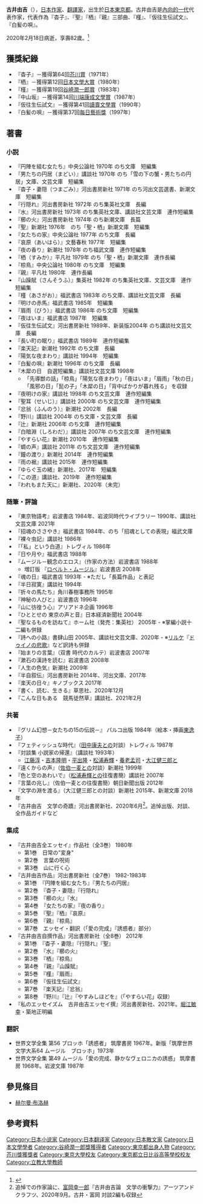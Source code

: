 {{Infobox Writer
| name        = 古井由吉
| image       = 
| imagesize   = 
| caption     = 
| pseudonym   = 
| birth_date  = {{birth date|1937|11|19}}<ref>{{Cite web |url=https://kotobank.jp/word/%E5%8F%A4%E4%BA%95%E7%94%B1%E5%90%89-621684 |title=古井由吉(フルイヨシキチ)とは - コトバンク |accessdate=2018-09-21 |archive-date=2018-09-21 |archive-url=https://web.archive.org/web/20180921191233/https://kotobank.jp/word/%E5%8F%A4%E4%BA%95%E7%94%B1%E5%90%89-621684 |dead-url=no }}</ref>
| birth_place = {{JPN}}[[東京都|東京都]]
| death_date  = {{death date and age|2020|2|18|1937|11|19}}
| death_place = {{JPN}}[[東京都|東京都]]
| occupation    = [[小說家|小說家]]
| language      = [[日語|日語]]
| nationality   = {{JPN}}
| education     =
| alma_mater    = [[東京大學|東京大學]]
| period        = 1980年 - 
| genre         = [[小説|小説]]
| subject     = 
| movement    = 
| debut_works   = 
| influences    = [[羅伯特·穆齊爾|羅伯特·穆齊爾]]・[[赫爾曼·布洛赫|赫爾曼·布洛赫]]・[[法蘭茲·卡夫卡|法蘭茲·卡夫卡]]・[[施蒂弗特|施蒂弗特]]・[[羅伯特‧瓦爾澤|羅伯特‧瓦爾澤]]・[[萊納·瑪利亞·里爾克|萊納·瑪利亞·里爾克]]・[[狄奧多·施篤姆|狄奧多·施篤姆]]・[[弗朗茨·格里帕泽|弗朗茨·格里帕泽]]・[[约瑟夫·罗特|约瑟夫·罗特]]、[[嘉村磯多|嘉村磯多]]・[[葛西善蔵|葛西善蔵]]、[[夏目漱石|夏目漱石]]、[[永井荷風|永井荷風]]
| notable_works =  
| awards        = [[芥川龍之介獎|芥川龍之介獎]]（1971年）<br />[[日本文学大獎|日本文学大獎]]（1980年）<br />[[谷崎潤一郎獎|谷崎潤一郎獎]]（1983年）<br />[[川端康成文学獎|川端康成文学獎]]（1987年）<br />[[讀賣文學獎|讀賣文學獎]]（1990年）<br />[[每日藝術獎|每日藝術獎]]（1997年）
| website     = 
| footnotes   = 
}}
{{japanese|japanese=古井由吉|kana=ふるい　よしきち|romaji=Furui Yoshikichi}}
'''古井由吉'''（{{bd|1937年|11月19日|2020年|2月18日|catIdx=Furui}}），[[日本|日本]][[作家|作家]]、[[翻譯家|翻譯家]]，出生於[[日本|日本]][[東京都|東京都]]。古井由吉是[[內向的一代|內向的一代]]代表作家，代表作為『杳子』、『聖』『栖』『親』三部曲、『槿』、『仮往生伝試文』、『白髪の唄』。

2020年2月18日病逝，享壽82歲。<ref>{{cite web|url=https://www.asahi.com/articles/ASN2W4430N2WUTFL00J.html|title=作家の古井由吉さん死去　「内向の世代」の代表|accessdate=2020-02-27|date=2020-02-27|publisher=朝日新聞|archive-date=2020-02-27|archive-url=https://web.archive.org/web/20200227061650/https://www.asahi.com/articles/ASN2W4430N2WUTFL00J.html|dead-url=no}}</ref>

==獲獎紀錄==
*『杳子』－獲得第64回[[芥川賞|芥川賞]]（1971年）
*『栖』－獲得第12回[[日本文學大賞|日本文學大賞]]（1980年）
*『槿』－獲得第19回[[谷崎潤一郎賞|谷崎潤一郎賞]]（1983年）
*『中山坂』－獲得第14回[[川端康成文學賞|川端康成文學賞]]（1987年）
*『仮往生伝試文』－獲得第41回[[讀賣文學賞|讀賣文學賞]]（1990年）
*『白髪の唄』－獲得第37回[[每日藝術獎|每日藝術獎]]（1997年）

==著書==
===小説===
*『円陣を組む女たち』中央公論社 1970年 のち文庫　短編集
*『男たちの円居（まどい）』講談社 1970年 のち「雪の下の蟹・男たちの円居」文庫、文芸文庫　短編集
*『杳子・妻隠（つまごみ）』河出書房新社 1971年 のち河出文芸選書、新潮文庫　短編集
*『行隠れ』河出書房新社 1972年 のち集英社文庫　長編
*『水』河出書房新社 1973年 のち集英社文庫、講談社文芸文庫　連作短編集
*『櫛の火』河出書房新社 1974年 のち新潮文庫　長篇
*『聖』新潮社 1976年　のち「聖・栖」新潮文庫　短編集
*『女たちの家』中央公論社 1977年 のち文庫　長編　
*『哀原（あいはら）』文藝春秋 1977年　短編集
*『夜の香り』新潮社 1978年 のち福武文庫　連作短編集
*『栖（すみか）』平凡社 1979年 のち「聖・栖」新潮文庫　連作長編
*『椋鳥』中央公論社 1980年 のち文庫　短編集
*『親』平凡社 1980年　連作長編
*『山躁賦（さんそうふ）』集英社 1982年 のち集英社文庫、文芸文庫　連作短編集
*『槿（あさがお）』福武書店 1983年 のち文庫、講談社文芸文庫　長編
*『明けの赤馬』福武書店 1985年　短編集
*『眉雨（びう）』福武書店 1986年 のち文庫　短編集
*『夜はいま』福武書店 1987年　短編集
*『仮往生伝試文』河出書房新社 1989年、新装版2004年 のち講談社文芸文庫　長編
*『長い町の眠り』福武書店 1989年　連作短編集
*『楽天記』新潮社 1992年 のち文庫　長編
*『陽気な夜まわり』講談社 1994年　短編集
*『白髪の唄』新潮社 1996年 のち文庫　長編
*『木犀の日　自選短編集』講談社文芸文庫 1998年
**「先導獣の話」「椋鳥」「陽気な夜まわり」「夜はいま」「眉雨」「秋の日」「風邪の日」「髭の子」「木犀の日」「背中ばかりが暮れ残る」 を収録
*『夜明けの家』講談社 1998年 のち文芸文庫　連作短編集
*『聖耳（せいじ）』講談社 2000年 のち文芸文庫　連作短編集
*『忿翁（ふんのう）』新潮社 2002年　長編
*『野川』講談社 2004年 のち文庫・文芸文庫　長編 
*『辻』新潮社 2006年 のち文庫　連作短編集
*『白暗淵（しろわだ）』講談社 2007年 のち文芸文庫　連作短編集
*『やすらい花』新潮社 2010年　連作短編集
*『蜩の声』講談社 2011年 のち文芸文庫　連作短編集
*『鐘の渡り』新潮社 2014年　連作短編集
*『雨の裾』講談社 2015年　連作短編集
*『ゆらぐ玉の緒』新潮社、2017年　短編集
*『この道』講談社、2019年　連作短編集
*『われもまた天に』新潮社、2020年（未完）

=== 随筆・評論 ===
*『東京物語考』岩波書店 1984年、岩波同時代ライブラリー 1990年、講談社文芸文庫 2021年
*『招魂のささやき』福武書店 1984年、のち「招魂としての表現」福武文庫
*『裸々虫記』講談社 1986年
*『「私」という白道』トレヴィル 1986年
*『日や月や』福武書店 1988年
*『ムージル－観念のエロス』（作家の方法）岩波書店 1988年
**増訂版 『[[ロベルト・ムージル|ロベルト・ムージル]]』岩波書店 2008年
*『魂の日』福武書店 1993年 - ※ただし「長篇作品」と表記
*『半日寂寞』講談社 1994年
*『折々の馬たち』角川春樹事務所 1995年
*『神秘の人びと』岩波書店 1996年
*『山に彷徨う心』アリアドネ企画 1996年
*『ひととせの 東京の声と音』日本経済新聞社 2004年
*『聖なるものを訪ねて』ホーム社（発売：集英社） 2005年 - ※掌編小説十二編も併録
*『詩への小路』書肆山田 2005年、講談社文芸文庫、2020年 - ※[[ライナー・マリア・リルケ|リルケ]]『[[ドゥイノの悲歌|ドゥイノの悲歌]]』など訳詩も併録
*『始まりの言葉』（双書 時代のカルテ）岩波書店 2007年
*『漱石の漢詩を読む』岩波書店 2008年
*『人生の色気』新潮社 2009年　
*『半自叙伝』河出書房新社 2014年、河出文庫、2017年
*『楽天の日々』キノブックス 2017年
*『書く、読む、生きる』草思社、2020年12月
*『こんな日もある　競馬徒然草』講談社、2021年2月

===共著===
*『グリム幻想－女たちの15の伝説－』 パルコ出版 1984年（絵本・挿画[[東逸子|東逸子]]）
*『フェティッシュな時代』（[[田中康夫|田中康夫]]との対談）トレヴィル 1987年
*『対談集 小説家の帰還』（講談社 1993年）
**[[江藤淳|江藤淳]]・[[吉本隆明|吉本隆明]]・[[平出隆|平出隆]]・[[松浦寿輝|松浦寿輝]]・[[養老孟司|養老孟司]]・[[大江健三郎|大江健三郎]]と
*『遠くからの声』（[[佐伯一麦|佐伯一麦]]との対談）新潮社 1999年
*『色と空のあわいで』（[[松浦寿輝|松浦寿輝]]との往復書簡）講談社 2007年
*『言葉の兆し』（佐伯一麦との往復書簡）朝日新聞出版 2012年 
*『文学の淵を渡る』（大江健三郎との対談）新潮社 2015年、新潮文庫 2018年
*『古井由吉　文学の奇蹟』河出書房新社、2020年6月<ref>追悼での作家論に、[[富岡幸一郎|富岡幸一郎]]『古井由吉論　文学の衝撃力』アーツアンドクラフツ、2020年9月。古井・富岡 対談2編も収録</ref>。追悼出版、対談、全作品ガイドなど

=== 集成 ===
*『古井由吉全エッセイ』作品社（全3巻） 1980年
** 第1巻　日常の"変身"   
** 第2巻　言葉の呪術
** 第3巻　山に行く心
*『古井由吉作品』河出書房新社（全7巻） 1982-1983年
** 第1巻　『円陣を組む女たち』『男たちの円居』
** 第2巻　『杳子・妻隠』『行隠れ』
** 第3巻　『櫛の火』『水』
** 第4巻　『女たちの家』『夜の香り』
** 第5巻　『聖』『栖』『哀原』
** 第6巻　『親』『椋鳥』
** 第7巻　エッセイ・翻訳（「愛の完成」『誘惑者』部分）
*『古井由吉自撰作品』河出書房新社（全8巻） 2012年
** 第1巻　『杳子・妻隠』『行隠れ』『聖』
** 第2巻　『水』『櫛の火』
** 第3巻　『栖』『椋鳥』
** 第4巻　『親』『山躁賦』
** 第5巻　『槿』『眉雨』
** 第6巻　『仮往生伝試文』
** 第7巻　『楽天記』『忿翁』
** 第8巻　『野川』『辻』『やすみしほどを』（「やすらい花」収録）
*『私のエッセイズム　古井由吉エッセイ撰』河出書房新社、2021年。[[堀江敏幸|堀江敏幸]]・築地正明編

=== 翻訳 ===
* 世界文学全集 第56 ブロッホ「誘惑者」 筑摩書房 1967年。新版「筑摩世界文学大系64 ムージル　ブロッホ」1973年
* 世界文学全集 第49 ムージル「愛の完成、静かなヴェロニカの誘惑」 筑摩書房 1968年。岩波文庫 1987年

==參見條目==
*[[赫尔曼·布洛赫|赫尔曼·布洛赫]]

== 參考資料 ==
{{reflist}}

{{每日艺术奖}}
{{Authority control}}
{{DEFAULTSORT:Furui Yoshikichi}}
[[Category:日本小说家|Category:日本小说家]]
[[Category:日本翻译家|Category:日本翻译家]]
[[Category:日本散文家|Category:日本散文家]]
[[Category:日本文學學者|Category:日本文學學者]]
[[Category:谷崎潤一郎獎獲得者|Category:谷崎潤一郎獎獲得者]]
[[Category:東京都出身人物|Category:東京都出身人物]]
[[Category:芥川獎獲獎者|Category:芥川獎獲獎者]]
[[Category:東京大學校友|Category:東京大學校友]]
[[Category:東京都立日比谷高等學校校友|Category:東京都立日比谷高等學校校友]]
[[Category:立教大學教師|Category:立教大學教師]]